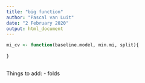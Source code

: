 ```yaml
---
title: "big function"
author: "Pascal van Luit"
date: "2 February 2020"
output: html_document
---
```


```r
mi_cv <- function(baseline.model, min.mi, split){
  
}
  
```

Things to add:
  - folds
